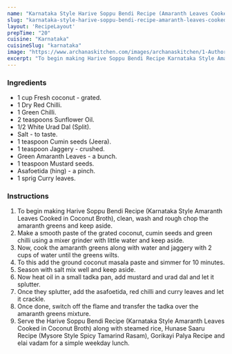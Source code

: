 ---
name: "Karnataka Style Harive Soppu Bendi Recipe (Amaranth Leaves Cooked in Coconut Broth)"
slug: "karnataka-style-harive-soppu-bendi-recipe-amaranth-leaves-cooked-in-coconut-broth"
layout: 'RecipeLayout'
prepTime: "20"
cuisine: "Karnataka"
cuisineSlug: "karnataka"
image: "https://www.archanaskitchen.com/images/archanaskitchen/1-Author/nithya.anantham/Harive_Soppu_Bendi_Recipe_Karnataka_Style_Amaranth_Leaves_Cooked_in_Coconut_Broth.jpg"
excerpt: "To begin making Harive Soppu Bendi Recipe Karnataka Style Amaranth Leaves Cooked in Coconut Broth, clean, wash and rough chop the amaranth greens and keep aside"
---

### Ingredients

- 1 cup Fresh coconut - grated.
- 1 Dry Red Chilli.
- 1 Green Chilli.
- 2 teaspoons Sunflower Oil.
- 1/2 White Urad Dal (Split).
- Salt - to taste.
- 1 teaspoon Cumin seeds (Jeera).
- 1 teaspoon Jaggery - crushed.
- Green Amaranth Leaves - a bunch.
- 1 teaspoon Mustard seeds.
- Asafoetida (hing) - a pinch.
- 1 sprig Curry leaves.

### Instructions

1. To begin making Harive Soppu Bendi Recipe (Karnataka Style Amaranth Leaves Cooked in Coconut Broth), clean, wash and rough chop the amaranth greens and keep aside.
1. Make a smooth paste of the grated coconut, cumin seeds and green chilli using a mixer grinder with little water and keep aside.
1. Now, cook the amaranth greens along with water and jaggery with 2 cups of water until the greens wilts.
1. To this add the ground coconut masala paste and simmer for 10 minutes.
1. Season with salt mix well and keep aside.
1. Now heat oil in a small tadka pan, add mustard and urad dal and let it splutter.
1. Once they splutter, add the asafoetida, red chilli and curry leaves and let it crackle.
1. Once done, switch off the flame and transfer the tadka over the amaranth greens mixture.
1. Serve the Harive Soppu Bendi Recipe (Karnataka Style Amaranth Leaves Cooked in Coconut Broth) along with steamed rice, Hunase Saaru Recipe (Mysore Style Spicy Tamarind Rasam), Gorikayi Palya Recipe  and elai vadam for a simple weekday lunch.

